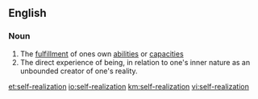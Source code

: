 ==English==

===Noun===
{{en-noun|sg=[[self]]-[[realization]]|-}}

# The [[fulfillment]] of ones own [[ability|abilities]] or [[capacity|capacities]]
# The direct experience of being, in relation to one's inner nature as an unbounded creator of one's reality.

[[et:self-realization]]
[[io:self-realization]]
[[km:self-realization]]
[[vi:self-realization]]